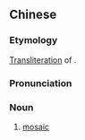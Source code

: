 {{also|马赛克}}
==Chinese==
{{zh-forms|s=马赛克}}

===Etymology===
[[transliteration|Transliteration]] of {{etyl|en|zh}} {{m|en|mosaic}}.

===Pronunciation===
{{zh-pron
|m=mǎsàikè
|c=maa5 coi3 hak1
|cat=n
}}

===Noun===
{{zh-noun}}

# [[mosaic]]